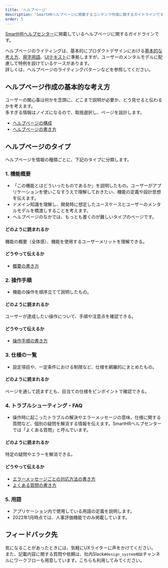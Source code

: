 ```yaml
---
title: 'ヘルプページ'
description: 'SmartHRヘルプページに掲載するコンテンツ作成に関するガイドラインです。'
order: 5
---
```


[SmartHRヘルプセンター](https://support.smarthr.jp/ja/)に掲載しているヘルプページに関するガイドラインです。

ヘルプページのライティングは、基本的にプロダクトデザインにおける[基本的な考え方](../writing-style/)、[用字用語](../idiomatic-usage/data/)、[UIテキスト](../app-writing/)に準拠しますが、ユーザーのメンタルモデルに配慮して特例を設けているケースがあります。  
詳しくは、ヘルプページのライティングパターンなどを参照してください。

## ヘルプページ作成の基本的な考え方
ユーザーの関心事は何かを念頭に、どこまで説明が必要か、どう見せると伝わるかを考えます。  
多すぎる情報はノイズになるので、取捨選択し、ページを設計します。
* [ヘルプページの構成](../help-center/help-page/)
* [ヘルプページの書き方](../help-center/basic-rule/)

## ヘルプページのタイプ
ヘルプページを情報の種類ごとに、下記のタイプに分類します。

### 1. 機能概要
* 「この機能とはどういったものであるか」を説明したもの。ユーザーがアプリケーションを使いこなすうえで理解しておきたい、機能の定義や設計思想を伝えます。
* ドメイン知識を理解し、開発時に想定したユースケースとユーザーのメンタルモデルを橋渡しすることを考えます。
* ヘルプページのなかでは、もっとも書くのが難しいタイプのページです。

#### どのように読まれるか
機能の概要（全体感）、機能を使用するユーザーメリットを理解できる。

#### どうやって伝えるか
* [概要の書き方](../help-center/overview/)

### 2. 操作手順
* 機能の操作を順序立てて説明したもの。

#### どのように読まれるか
ユーザーが達成したい操作について、手順や注意点を確認できる。

#### どうやって伝えるか
* [操作手順の書き方](../help-center/step-by-step/)

### 3. 仕様の一覧
* 設定項目や、一定条件における制限など、仕様を網羅的にまとめたもの。

#### どのように読まれるか
ページを通して読まずとも、目当ての仕様をピンポイントで確認できる。

### 4. トラブルシューティング・FAQ
* 操作時に起こったトラブルの解決やエラーメッセージの意味、仕様に関する質問など、個別の疑問を解消する情報を伝えます。SmartHRヘルプセンターでは「よくある質問」と呼んでいます。

#### どのように読まれるか
特定の疑問やエラーを解消できる。

#### どうやって伝えるか
* [エラーメッセージごとの対応方法の書き方](../help-center/error-handling/)
* [よくある質問の書き方](../help-center/faq/)

### 5. 用語
* アプリケーション内で使用している用語の定義を説明します。
* 2022年1月時点では、人事評価機能でのみ掲載しています。

## フィードバック先
気になることがあったときには、気軽にUXライターに声をかけてください。  
また、記載内容に関する質問や依頼は、社内Slack`#design_system相談`チャンネルにワークフローも用意しています。こちらも利用してみてください。
